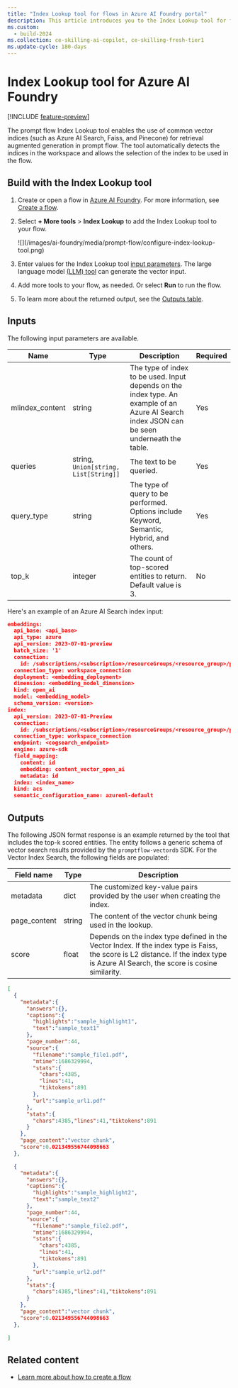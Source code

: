 ```yaml
---
title: "Index Lookup tool for flows in Azure AI Foundry portal"
description: This article introduces you to the Index Lookup tool for flows in Azure AI Foundry portal.
ms.custom:
  - build-2024
ms.collection: ce-skilling-ai-copilot, ce-skilling-fresh-tier1
ms.update-cycle: 180-days
---
```


# Index Lookup tool for Azure AI Foundry

[!INCLUDE [feature-preview](../../includes/feature-preview)]

The prompt flow Index Lookup tool enables the use of common vector indices (such as Azure AI Search, Faiss, and Pinecone) for retrieval augmented generation in prompt flow. The tool automatically detects the indices in the workspace and allows the selection of the index to be used in the flow.

## Build with the Index Lookup tool

1. Create or open a flow in [Azure AI Foundry](https://ai.azure.com/?cid=learnDocs). For more information, see [Create a flow](../flow-develop).
1. Select **+ More tools** > **Index Lookup** to add the Index Lookup tool to your flow.

    <Frame>
        ![](/images/ai-foundry/media/prompt-flow/configure-index-lookup-tool.png)
    </Frame>

1. Enter values for the Index Lookup tool [input parameters](#inputs). The large language model [(LLM) tool](llm-tool) can generate the vector input.
1. Add more tools to your flow, as needed. Or select **Run** to run the flow.
1. To learn more about the returned output, see the [Outputs table](#outputs).

## Inputs

The following input parameters are available.

| Name | Type | Description | Required |
| ---- | ---- | ----------- | -------- |
| mlindex_content | string | The type of index to be used. Input depends on the index type. An example of an Azure AI Search index JSON can be seen underneath the table. | Yes |
| queries | string, `Union[string, List[String]]` | The text to be queried.| Yes |
|query_type | string | The type of query to be performed. Options include Keyword, Semantic, Hybrid, and others.  | Yes |
| top_k | integer | The count of top-scored entities to return. Default value is 3. | No |

Here's an example of an Azure AI Search index input:

```json
embeddings:
  api_base: <api_base>
  api_type: azure
  api_version: 2023-07-01-preview
  batch_size: '1'
  connection:
    id: /subscriptions/<subscription>/resourceGroups/<resource_group>/providers/Microsoft.MachineLearningServices/workspaces/<workspace> /connections/<AOAI_connection>
  connection_type: workspace_connection
  deployment: <embedding_deployment>
  dimension: <embedding_model_dimension>
  kind: open_ai
  model: <embedding_model>
  schema_version: <version>
index:
  api_version: 2023-07-01-Preview
  connection:
    id: /subscriptions/<subscription>/resourceGroups/<resource_group>/providers/Microsoft.MachineLearningServices/workspaces/<workspace> /connections/<cogsearch_connection>
  connection_type: workspace_connection
  endpoint: <cogsearch_endpoint>
  engine: azure-sdk
  field_mapping:
    content: id
    embedding: content_vector_open_ai
    metadata: id
  index: <index_name>
  kind: acs
  semantic_configuration_name: azureml-default
```

## Outputs

The following JSON format response is an example returned by the tool that includes the top-k scored entities. The entity follows a generic schema of vector search results provided by the `promptflow-vectordb` SDK. For the Vector Index Search, the following fields are populated:

| Field name | Type | Description |
| ---- | ---- | ----------- |
| metadata | dict | The customized key-value pairs provided by the user when creating the index. |
| page_content | string | The content of the vector chunk being used in the lookup. |
| score | float | Depends on the index type defined in the Vector Index. If the index type is Faiss, the score is L2 distance. If the index type is Azure AI Search, the score is cosine similarity. |

```json
[
  {
    "metadata":{
      "answers":{},
      "captions":{
        "highlights":"sample_highlight1",
        "text":"sample_text1"
      },
      "page_number":44,
      "source":{
        "filename":"sample_file1.pdf",
        "mtime":1686329994,
        "stats":{
          "chars":4385,
          "lines":41,
          "tiktokens":891
        },
        "url":"sample_url1.pdf"
      },
      "stats":{
        "chars":4385,"lines":41,"tiktokens":891
      }
    },
    "page_content":"vector chunk",
    "score":0.021349556744098663
  },

  {
    "metadata":{
      "answers":{},
      "captions":{
        "highlights":"sample_highlight2",
        "text":"sample_text2"
      },
      "page_number":44,
      "source":{
        "filename":"sample_file2.pdf",
        "mtime":1686329994,
        "stats":{
          "chars":4385,
          "lines":41,
          "tiktokens":891
        },
        "url":"sample_url2.pdf"
      },
      "stats":{
        "chars":4385,"lines":41,"tiktokens":891
      }
    },
    "page_content":"vector chunk",
    "score":0.021349556744098663
  },
    
]

```

## Related content

- [Learn more about how to create a flow](../flow-develop)

